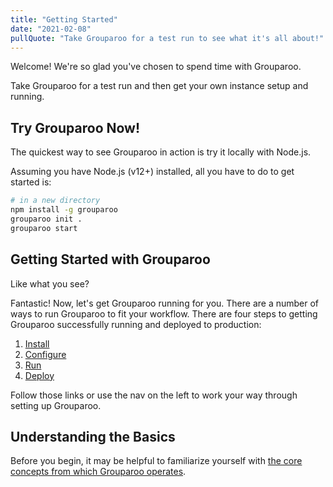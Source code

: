 ```yaml
---
title: "Getting Started"
date: "2021-02-08"
pullQuote: "Take Grouparoo for a test run to see what it's all about!"
---
```


Welcome! We're so glad you've chosen to spend time with Grouparoo.

Take Grouparoo for a test run and then get your own instance setup and running.

## Try Grouparoo Now!

The quickest way to see Grouparoo in action is try it locally with Node.js.

Assuming you have Node.js (v12+) installed, all you have to do to get started is:

```bash
# in a new directory
npm install -g grouparoo
grouparoo init .
grouparoo start
```

## Getting Started with Grouparoo

Like what you see?

Fantastic! Now, let's get Grouparoo running for you. There are a number of ways to run Grouparoo to fit your workflow. There are four steps to getting Grouparoo successfully running and deployed to production:

1. [Install](/docs/installation)
2. [Configure](/docs/config)
3. [Run](/docs/running)
4. [Deploy](/docs/deployment)

Follow those links or use the nav on the left to work your way through setting up Grouparoo.

## Understanding the Basics

Before you begin, it may be helpful to familiarize yourself with [the core concepts from which Grouparoo operates](/docs/getting-started/product-concepts).
